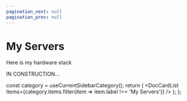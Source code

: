 ```yaml
---
pagination_next: null
pagination_prev: null
---
```


# My Servers

Here is my hardware stack 


IN CONSTRUCTION...


  const category = useCurrentSidebarCategory();
  return (
    <DocCardList items={category.items.filter(item => item.label !== 'My Servers')} />
  );
};

<DocList />
